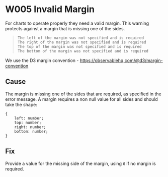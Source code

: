 
<Meta title="Errors & Warnings/Warnings/W005" />

# W005 Invalid Margin

For charts to operate properly they need a valid margin. This warning protects against a margin that is missing one of the sides.

> `The left of the margin was not specified and is required`  
> `The right of the margin was not specified and is required`  
> `The top of the margin was not specified and is required`  
> `The bottom of the margin was not specified and is required`

We use the D3 margin convention - https://observablehq.com/@d3/margin-convention

## Cause

The margin is missing one of the sides that are required, as specified in the error message. A margin requires a non null value for all sides and should take the shape:

```
{
    left: number;
    top: number;
    right: number;
    bottom: number;
}
```

## Fix

Provide a value for the missing side of the margin, using `0` if no margin is required.
